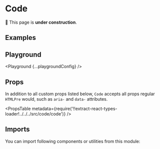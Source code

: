 



# Code

🚧 This page is **under construction**.

## Examples

<Example title="Sizes" path="code/sizes">
  <Sizes />
</Example>

<Example title="Inverted" path="code/inverted" darkPreview>
  <Inverted />
</Example>

## Playground

<Playground {...playgroundConfig} />

## Props

In addition to all custom props listed below, `Code` accepts all props regular `HTMLPre` would, such as `aria-` and `data-` attributes.

<PropsTable
  metadata={require('!!extract-react-types-loader!../../../src/code/code')}
/>

## Imports

You can import following components or utilities from this module:

<Imports module={CodeExports} path="@datacamp/waffles/code" />
